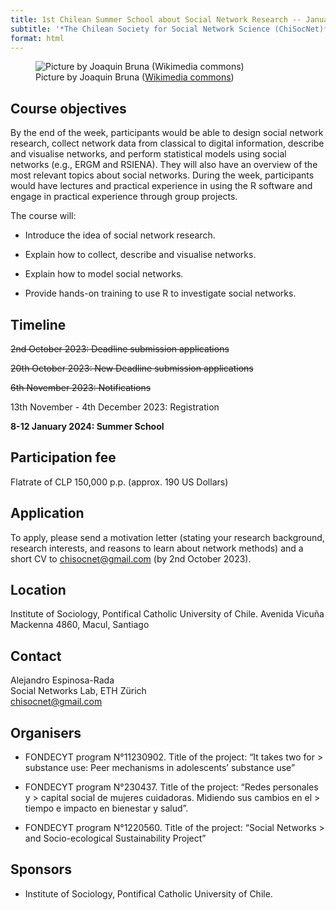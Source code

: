 ```yaml
---
title: 1st Chilean Summer School about Social Network Research -- January 2024
subtitle: '*The Chilean Society for Social Network Science (ChiSocNet)*'
format: html
---
```


![Picture by Joaquin Bruna ([Wikimedia commons](https://commons.wikimedia.org/wiki/File:Santiago_de_Chile_%28winter%29.jpg))](../figures/santiago-winter-wikimedia.jpg)

## Course objectives

By the end of the week, participants would be able to design social
network research, collect network data from classical to digital
information, describe and visualise networks, and perform statistical
models using social networks (e.g., ERGM and RSIENA). They will also
have an overview of the most relevant topics about social networks.
During the week, participants would have lectures and practical
experience in using the R software and engage in practical experience
through group projects.

The course will:

-   Introduce the idea of social network research.

-   Explain how to collect, describe and visualise networks.

-   Explain how to model social networks.

-   Provide hands-on training to use R to investigate social networks.


## Timeline

~~2nd October 2023: Deadline submission applications~~

~~20th October 2023: New Deadline submission applications~~

~~6th November 2023: Notifications~~

13th November - 4th December 2023: Registration

**8-12 January 2024: Summer School**

## Participation fee

Flatrate of CLP 150,000 p.p. (approx. 190 US Dollars)

## Application

To apply, please send a motivation letter (stating your research background, research interests, and reasons to learn about network methods) and a short CV to [[chisocnet@gmail.com]{.underline}](mailto:chisocnet@gmail.com) (by 2nd October 2023).

## Location

Institute of Sociology, Pontifical Catholic University of Chile. Avenida
Vicuña Mackenna 4860, Macul, Santiago

## Contact

Alejandro Espinosa-Rada<br>
Social Networks Lab, ETH Zürich<br>
[[chisocnet@gmail.com]{.underline}](mailto:chisocnet@gmail.com)

## Organisers

-   FONDECYT program N°11230902. Title of the project: "It takes two for
    > substance use: Peer mechanisms in adolescents' substance use"

-   FONDECYT program N°230437. Title of the project: "Redes personales y
    > capital social de mujeres cuidadoras. Midiendo sus cambios en el
    > tiempo e impacto en bienestar y salud".

-   FONDECYT program N°1220560. Title of the project: "Social Networks
    > and Socio-ecological Sustainability Project"


## Sponsors

-   Institute of Sociology, Pontifical Catholic University of Chile.

